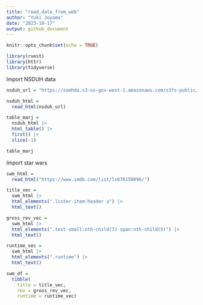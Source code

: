 ```yaml
---
title: "read_data_from_web"
author: "Yuki Joyama"
date: "2023-10-17"
output: github_document
---
```


```r
knitr::opts_chunk$set(echo = TRUE)
```

```r
library(rvest)
library(httr)
library(tidyverse)
```

Import NSDUH data

```r
nsduh_url = "https://samhda.s3-us-gov-west-1.amazonaws.com/s3fs-public/field-uploads/2k15StateFiles/NSDUHsaeShortTermCHG2015.htm"

nsduh_html = 
  read_html(nsduh_url)
```

```r
table_marj = 
  nsduh_html |> 
  html_table() |> 
  first() |>
  slice(-1) 

table_marj
```

Import star wars

```r
swm_html = 
  read_html("https://www.imdb.com/list/ls070150896/")
```

```r
title_vec = 
  swm_html |>
  html_elements(".lister-item-header a") |>
  html_text()

gross_rev_vec = 
  swm_html |>
  html_elements(".text-small:nth-child(7) span:nth-child(5)") |>
  html_text()

runtime_vec = 
  swm_html |>
  html_elements(".runtime") |>
  html_text()

swm_df = 
  tibble(
    title = title_vec,
    rev = gross_rev_vec,
    runtime = runtime_vec)
```









